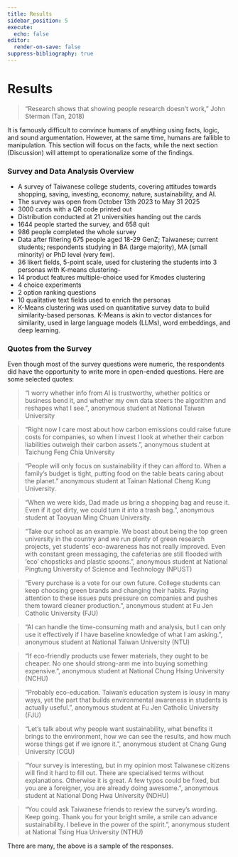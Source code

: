 ```yaml
---
title: Results
sidebar_position: 5
execute:
  echo: false
editor:
  render-on-save: false
suppress-bibliography: true
---
```





# Results

> “Research shows that showing people research doesn’t work,” John
> Sterman (Tan, 2018)

It is famously difficult to convince humans of anything using facts,
logic, and sound argumentation. However, at the same time, humans are
fallible to manipulation. This section will focus on the facts, while
the next section (Discussion) will attempt to operationalize some of the
findings.

### Survey and Data Analysis Overview

-   A survey of Taiwanese college students, covering attitudes towards
    shopping, saving, investing, economy, nature, sustainability, and
    AI.
-   The survey was open from October 13th 2023 to May 31 2025
-   3000 cards with a QR code printed out
-   Distribution conducted at 21 universities handing out the cards
-   1644 people started the survey, and 658 quit
-   986 people completed the whole survey
-   Data after filtering 675 people aged 18-29 GenZ; Taiwanese; current
    students; respondents studying in BA (large majority), MA (small
    minority) or PhD level (very few).
-   36 likert fields, 5-point scale, used for clustering the students
    into 3 personas with K-means clustering-
-   14 product features multiple-choice used for Kmodes clustering
-   4 choice experiments
-   2 option ranking questions
-   10 qualitative text fields used to enrich the personas
-   K-Means clustering was used on quantitative survey data to build
    similarity-based personas. K-Means is akin to vector distances for
    similarity, used in large language models (LLMs), word embeddings,
    and deep learning.

### Quotes from the Survey

Even though most of the survey questions were numeric, the respondents
did have the opportunity to write more in open-ended questions. Here are
some selected quotes:

> “I worry whether info from AI is trustworthy, whether politics or
> business bend it, and whether my own data steers the algorithm and
> reshapes what I see.”, anonymous student at National Taiwan University

> “Right now I care most about how carbon emissions could raise future
> costs for companies, so when I invest I look at whether their carbon
> liabilities outweigh their carbon assets.”, anonymous student at
> Taichung Feng Chia University

> “People will only focus on sustainability if they can afford to. When
> a family’s budget is tight, putting food on the table beats caring
> about the planet.” anonymous student at Tainan National Cheng Kung
> University.

> “When we were kids, Dad made us bring a shopping bag and reuse it.
> Even if it got dirty, we could turn it into a trash bag.”, anonymous
> student at Taoyuan Ming Chuan University.

> “Take our school as an example. We boast about being the top green
> university in the country and we run plenty of green research
> projects, yet students’ eco-awareness has not really improved. Even
> with constant green messaging, the cafeterias are still flooded with
> ‘eco’ chopsticks and plastic spoons.”, anonymous student at National
> Pingtung University of Science and Technology (NPUST)

> “Every purchase is a vote for our own future. College students can
> keep choosing green brands and changing their habits. Paying attention
> to these issues puts pressure on companies and pushes them toward
> cleaner production.”, anonymous student at Fu Jen Catholic University
> (FJU)

> “AI can handle the time-consuming math and analysis, but I can only
> use it effectively if I have baseline knowledge of what I am asking.”,
> anonymous student at National Taiwan University (NTU)

> “If eco-friendly products use fewer materials, they ought to be
> cheaper. No one should strong-arm me into buying something
> expensive.”, anonymous student at National Chung Hsing University
> (NCHU)

> “Probably eco-education. Taiwan’s education system is lousy in many
> ways, yet the part that builds environmental awareness in students is
> actually useful.”, anonymous student at Fu Jen Catholic University
> (FJU)

> “Let’s talk about why people want sustainability, what benefits it
> brings to the environment, how we can see the results, and how much
> worse things get if we ignore it.”, anonymous student at Chang Gung
> University (CGU)

> “Your survey is interesting, but in my opinion most Taiwanese citizens
> will find it hard to fill out. There are specialised terms without
> explanations. Otherwise it is great. A few typos could be fixed, but
> you are a foreigner, you are already doing awesome.”, anonymous
> student at National Dong Hwa University (NDHU)

> “You could ask Taiwanese friends to review the survey’s wording. Keep
> going. Thank you for your bright smile, a smile can advance
> sustainability. I believe in the power of the spirit.”, anonymous
> student at National Tsing Hua University (NTHU)

There are many, the above is a sample of the responses.

